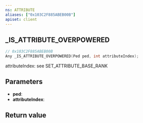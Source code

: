 ```yaml
---
ns: ATTRIBUTE
aliases: ["0x103C2F885ABEB00B"]
apiset: client
---
```

## _IS_ATTRIBUTE_OVERPOWERED

```c
// 0x103C2F885ABEB00B
Any _IS_ATTRIBUTE_OVERPOWERED(Ped ped, int attributeIndex);
```

attributeIndex: see SET_ATTRIBUTE_BASE_RANK

## Parameters
* **ped**:
* **attributeIndex**:

## Return value